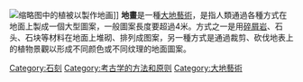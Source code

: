 {{Expand language|1=en|time=2021-02-01T05:57:55+00:00}}
[[File:Fazenda_Colorada.jpg|缩略图]]中的植被以製作地画]]
'''地畫'''是一種[[大地藝術|大地藝術]]，是指人類通過各種方式在地面上製成一個大型圖案，一般圖案長度要超過4米。方式之一是用[[碎屑岩|碎屑岩]]、石头、石块等材料在地面上堆砌、排列成图案，另一種方式是通過裁剪、砍伐地表上的植物景觀以形成不同颜色或不同纹理的地面圖案。

[[Category:石刻|Category:石刻]]
[[Category:考古学的方法和原则|Category:考古学的方法和原则]]
[[Category:大地藝術|Category:大地藝術]]